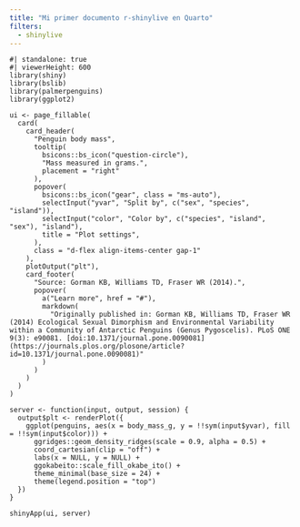 ```yaml
---
title: "Mi primer documento r-shinylive en Quarto"
filters:
  - shinylive
---
```


```shinylive-r
#| standalone: true
#| viewerHeight: 600
library(shiny)
library(bslib)
library(palmerpenguins)
library(ggplot2)

ui <- page_fillable(
  card(
    card_header(
      "Penguin body mass",
      tooltip(
        bsicons::bs_icon("question-circle"),
        "Mass measured in grams.",
        placement = "right"
      ),
      popover(
        bsicons::bs_icon("gear", class = "ms-auto"),
        selectInput("yvar", "Split by", c("sex", "species", "island")),
        selectInput("color", "Color by", c("species", "island", "sex"), "island"),
        title = "Plot settings",
      ),
      class = "d-flex align-items-center gap-1"
    ),
    plotOutput("plt"),
    card_footer(
      "Source: Gorman KB, Williams TD, Fraser WR (2014).",
      popover(
        a("Learn more", href = "#"),
        markdown(
          "Originally published in: Gorman KB, Williams TD, Fraser WR (2014) Ecological Sexual Dimorphism and Environmental Variability within a Community of Antarctic Penguins (Genus Pygoscelis). PLoS ONE 9(3): e90081. [doi:10.1371/journal.pone.0090081](https://journals.plos.org/plosone/article?id=10.1371/journal.pone.0090081)"
        )
      )
    )
  )
)

server <- function(input, output, session) {
  output$plt <- renderPlot({
    ggplot(penguins, aes(x = body_mass_g, y = !!sym(input$yvar), fill = !!sym(input$color))) +
      ggridges::geom_density_ridges(scale = 0.9, alpha = 0.5) +
      coord_cartesian(clip = "off") +
      labs(x = NULL, y = NULL) +
      ggokabeito::scale_fill_okabe_ito() +
      theme_minimal(base_size = 24) +
      theme(legend.position = "top")
  })
}

shinyApp(ui, server)
```